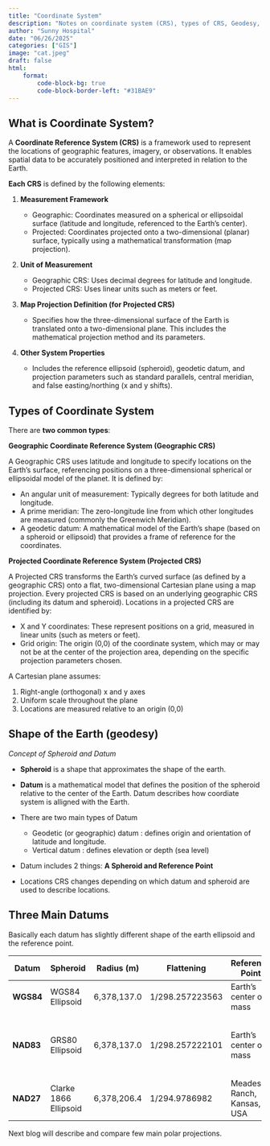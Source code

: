 ```yaml
---
title: "Coordinate System"
description: "Notes on coordinate system (CRS), types of CRS, Geodesy, Spheroid, Datums"
author: "Sunny Hospital"
date: "06/26/2025"
categories: ["GIS"]
image: "cat.jpeg"
draft: false
html:
    format:
        code-block-bg: true
        code-block-border-left: "#31BAE9"
---
```


## What is Coordinate System?

A **Coordinate Reference System (CRS)** is a framework used to represent the locations of geographic features, imagery, or observations. It enables spatial data to be accurately positioned and interpreted in relation to the Earth.


**Each CRS** is defined by the following elements:

1. **Measurement Framework**

    * Geographic: Coordinates measured on a spherical or ellipsoidal surface (latitude and longitude, referenced to the Earth’s center).
    * Projected: Coordinates projected onto a two-dimensional (planar) surface, typically using a mathematical transformation (map projection).

2. **Unit of Measurement**

    * Geographic CRS: Uses decimal degrees for latitude and longitude.
    * Projected CRS: Uses linear units such as meters or feet.

3.  **Map Projection Definition (for Projected CRS)**

    * Specifies how the three-dimensional surface of the Earth is translated onto a two-dimensional plane. This includes the mathematical projection method and its parameters.

4. **Other System Properties**

    * Includes the reference ellipsoid (spheroid), geodetic datum, and projection parameters such as standard parallels, central meridian, and false easting/northing (x and y shifts).

## Types of Coordinate System

There are **two common types**:

**Geographic Coordinate Reference System (Geographic CRS)**

A Geographic CRS uses latitude and longitude to specify locations on the Earth's surface, referencing positions on a three-dimensional spherical or ellipsoidal model of the planet. It is defined by:

* An angular unit of measurement: Typically degrees for both latitude and longitude.
* A prime meridian: The zero-longitude line from which other longitudes are measured (commonly the Greenwich Meridian).
* A geodetic datum: A mathematical model of the Earth's shape (based on a spheroid or ellipsoid) that provides a frame of reference for the coordinates.

**Projected Coordinate Reference System (Projected CRS)**

A Projected CRS transforms the Earth's curved surface (as defined by a geographic CRS) onto a flat, two-dimensional Cartesian plane using a map projection. Every projected CRS is based on an underlying geographic CRS (including its datum and spheroid). Locations in a projected CRS are identified by:

* X and Y coordinates: These represent positions on a grid, measured in linear units (such as meters or feet).
* Grid origin: The origin (0,0) of the coordinate system, which may or may not be at the center of the projection area, depending on the specific projection parameters chosen.



::: {.callout-note title="Cartesian Coordinate Plane"}
A Cartesian plane assumes:

1. Right-angle (orthogonal) x and y axes
2. Uniform scale throughout the plane
3. Locations are measured relative to an origin (0,0)
:::

## Shape of the Earth (geodesy)

_Concept of Spheroid and Datum_

* **Spheroid** is a shape that approximates the shape of the earth.

* **Datum** is a mathematical model that defines the position of the spheroid relative to the center of the Earth. Datum describes how coordiate system is alligned with the Earth.

* There are two main types of Datum
    * Geodetic (or geographic) datum : defines origin and orientation of latitude and longitude.
    * Vertical datum : defines elevation or depth (sea level)

* Datum includes 2 things: __A Spheroid and Reference Point__

* Locations CRS changes depending on which datum and spheroid are used to describe locations.


## Three Main Datums

Basically each datum has slightly different shape of the earth ellipsoid and the reference point.


| **Datum** | **Spheroid** | **Radius (m)** | **Flattening**         | **Reference Point** | **Notes**                                                         |
|-----------|------------------------------------|--------------------------|------------------------|-------------------------------|-------------------------------------------------------------------|
| **WGS84** | WGS84 Ellipsoid                    | 6,378,137.0              | 1/298.257223563        | Earth’s center of mass        |  Standard for GPS                          |
| **NAD83** | GRS80 Ellipsoid                    | 6,378,137.0              | 1/298.257222101        | Earth’s center of mass        |  Used for US/Canada; similar to WGS84, not identical.              |
| **NAD27** | Clarke 1866 Ellipsoid              | 6,378,206.4              | 1/294.9786982          | Meades Ranch, Kansas, USA     |  Local reference; older maps.                  |


Next blog will describe and compare few main polar projections.

